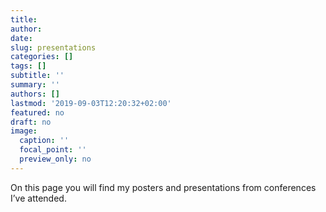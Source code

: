 ```yaml
---
title: 
author: 
date: 
slug: presentations
categories: []
tags: []
subtitle: ''
summary: ''
authors: []
lastmod: '2019-09-03T12:20:32+02:00'
featured: no
draft: no
image:
  caption: ''
  focal_point: ''
  preview_only: no
---
```

On this page you will find my posters and presentations from conferences I've attended.